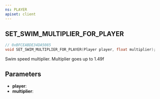```yaml
---
ns: PLAYER
apiset: client
---
```

## SET_SWIM_MULTIPLIER_FOR_PLAYER

```c
// 0xBFCEABDE34DA5085
void SET_SWIM_MULTIPLIER_FOR_PLAYER(Player player, float multiplier);
```

Swim speed multiplier.
Multiplier goes up to 1.49f

## Parameters
* **player**:
* **multiplier**: